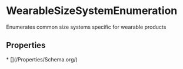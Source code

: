 # WearableSizeSystemEnumeration

Enumerates common size systems specific for wearable products

## Properties

<Grid>
* [](/Properties/Schema.org/)

</Grid>

